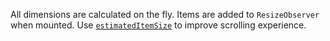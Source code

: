 All dimensions are calculated on the fly. Items are added to `ResizeObserver` when mounted.
Use [`estimatedItemSize`](/virtual/headless#estimateditemsize-integer) to improve scrolling experience.
